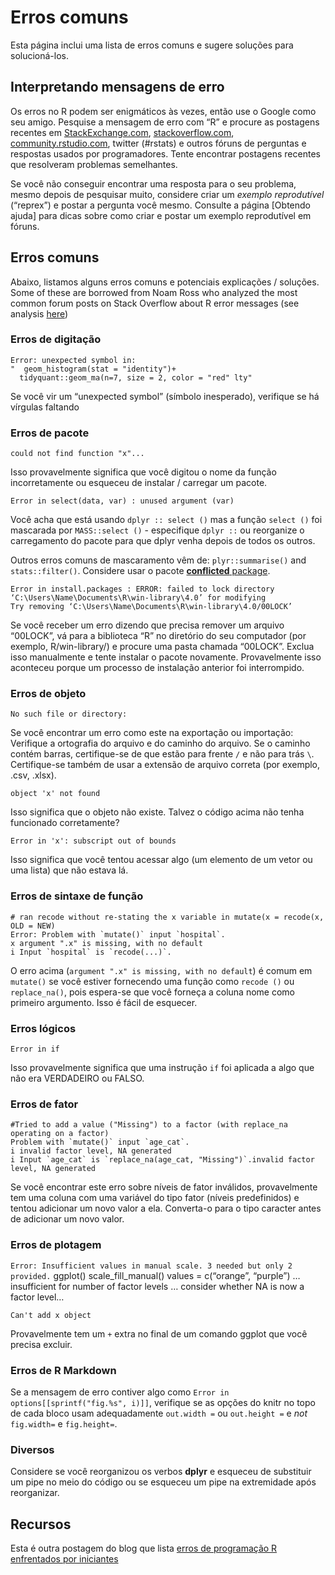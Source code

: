 # Erros comuns  

Esta página inclui uma lista de erros comuns e sugere soluções para solucioná-los.

## Interpretando mensagens de erro

Os erros no R podem ser enigmáticos às vezes, então use o Google como seu amigo. Pesquise a mensagem de erro com "R" e procure as postagens recentes em [StackExchange.com](StackExchange.com), [stackoverflow.com](stackoverflow.com), [community.rstudio.com](community.rstudio.com), twitter (#rstats) e outros fóruns de perguntas e respostas usados por programadores. Tente encontrar postagens recentes que resolveram problemas semelhantes.

Se você não conseguir encontrar uma resposta para o seu problema, mesmo depois de pesquisar muito, considere criar um *exemplo reprodutível* ("reprex") e postar a pergunta você mesmo. Consulte a página [Obtendo ajuda] para dicas sobre como criar e postar um exemplo reprodutível em fóruns.

## Erros comuns  

Abaixo, listamos alguns erros comuns e potenciais explicações / soluções. Some of these are borrowed from Noam Ross who analyzed the most common forum posts on Stack Overflow about R error messages (see analysis [here](https://github.com/noamross/zero-dependency-problems/blob/master/misc/stack-overflow-common-r-errors.md))  


### Erros de digitação {.unnumbered}  

```
Error: unexpected symbol in:
"  geom_histogram(stat = "identity")+
  tidyquant::geom_ma(n=7, size = 2, color = "red" lty"
```
Se você vir um "unexpected symbol" (símbolo inesperado), verifique se há vírgulas faltando  

### Erros de pacote {.unnumbered}  

```
could not find function "x"...
```
Isso provavelmente significa que você digitou o nome da função incorretamente ou esqueceu de instalar / carregar um pacote.

```
Error in select(data, var) : unused argument (var)
```
Você acha que está usando `dplyr :: select ()` mas a função `select ()` foi mascarada por `MASS::select ()` - especifique `dplyr ::` ou reorganize o carregamento do pacote para que dplyr venha depois de todos os outros.

Outros erros comuns de mascaramento vêm de: `plyr::summarise()` and `stats::filter()`. Considere usar o pacote [**conflicted** package](https://www.tidyverse.org/blog/2018/06/conflicted/).

```
Error in install.packages : ERROR: failed to lock directory ‘C:\Users\Name\Documents\R\win-library\4.0’ for modifying
Try removing ‘C:\Users\Name\Documents\R\win-library\4.0/00LOCK’
```

Se você receber um erro dizendo que precisa remover um arquivo "00LOCK", vá para a biblioteca "R" no diretório do seu computador (por exemplo, R/win-library/) e procure uma pasta chamada "00LOCK". Exclua isso manualmente e tente instalar o pacote novamente. Provavelmente isso aconteceu porque um processo de instalação anterior foi interrompido.

### Erros de objeto {.unnumbered}  

```
No such file or directory:
```
Se você encontrar um erro como este na exportação ou importação: Verifique a ortografia do arquivo e do caminho do arquivo. Se o caminho contém barras, certifique-se de que estão para frente `/` e não para trás `\`. Certifique-se também de usar a extensão de arquivo correta (por exemplo, .csv, .xlsx).

```
object 'x' not found 
```
Isso significa que o objeto não existe. Talvez o código acima não tenha funcionado corretamente?

```
Error in 'x': subscript out of bounds
```
Isso significa que você tentou acessar algo (um elemento de um vetor ou uma lista) que não estava lá.

### Erros de sintaxe de função {.unnumbered}

```
# ran recode without re-stating the x variable in mutate(x = recode(x, OLD = NEW)
Error: Problem with `mutate()` input `hospital`.
x argument ".x" is missing, with no default
i Input `hospital` is `recode(...)`.
```
O erro acima (`argument ".x" is missing, with no default`) é comum em `mutate()` se você estiver fornecendo uma função como `recode ()` ou `replace_na()`, pois espera-se que você forneça a coluna nome como  primeiro argumento. Isso é fácil de esquecer.

### Erros lógicos {.unnumbered}  

```
Error in if
```

Isso provavelmente significa que uma instrução `if` foi aplicada a algo que não era VERDADEIRO ou FALSO.

### Erros de fator {.unnumbered}  

```
#Tried to add a value ("Missing") to a factor (with replace_na operating on a factor)
Problem with `mutate()` input `age_cat`.
i invalid factor level, NA generated
i Input `age_cat` is `replace_na(age_cat, "Missing")`.invalid factor level, NA generated
```
Se você encontrar este erro sobre níveis de fator inválidos, provavelmente tem uma coluna com uma variável do tipo fator (níveis predefinidos) e tentou adicionar um novo valor a ela. Converta-o para o tipo caracter antes de adicionar um novo valor.

### Erros de plotagem {.unnumbered}  

`Error: Insufficient values in manual scale. 3 needed but only 2 provided.`
ggplot() scale_fill_manual() values = c("orange", "purple") ... insufficient for number of factor levels ... consider whether NA is now a factor level...

```
Can't add x object
```
Provavelmente tem um `+` extra no final de um comando ggplot que você precisa excluir.

### Erros de R Markdown {.unnumbered}  

Se a mensagem de erro contiver algo como `Error in options[[sprintf("fig.%s", i)]]`, verifique se as opções do knitr no topo de cada bloco usam adequadamente `out.width = ` ou `out.height = ` e *not* `fig.width=` e `fig.height=`.

### Diversos {.unnumbered}  

Considere se você reorganizou os verbos **dplyr** e esqueceu de substituir um pipe no meio do código ou se esqueceu um pipe na extremidade após reorganizar.

<!-- ======================================================= -->
## Recursos { }

Esta é outra postagem do blog que lista [erros de programação R enfrentados por iniciantes](https://www.r-bloggers.com/2016/06/common-r-programming-errors-faced-by-beginners/)
